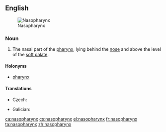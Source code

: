 ==English==
{{wikipedia}}
[[Image:Pharynx diagram-fr.svg|thumb|Nasopharynx]]

===Noun===
{{en-noun|es|nasopharynges}}

# {{context|anatomy|lang=en}} The nasal part of the [[pharynx]], lying behind the [[nose]] and above the level of the [[soft palate]].

====Holonyms====
* [[pharynx]]

====Translations====
{{trans-top|nasal part of the pharynx}}
* Czech: {{t+|cs|nosohltan|m}}
{{trans-mid}}
* Galician: {{t+|gl|nasofarinxe|f}}
{{trans-bottom}}

[[ca:nasopharynx]]
[[cs:nasopharynx]]
[[el:nasopharynx]]
[[fr:nasopharynx]]
[[ta:nasopharynx]]
[[zh:nasopharynx]]